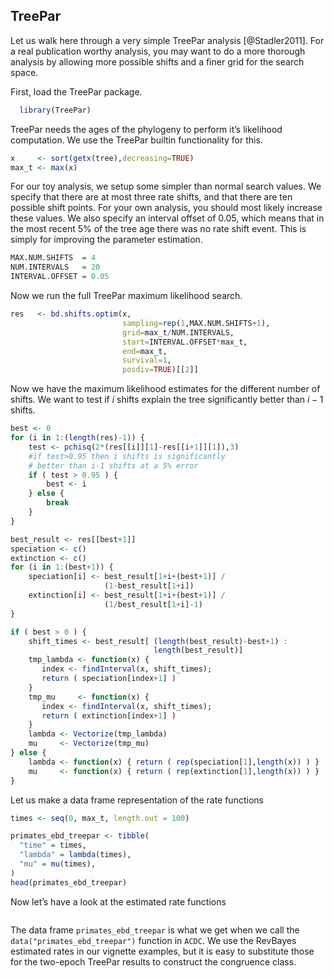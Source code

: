 ## TreePar {#treepar}

Let us walk here through a very simple TreePar analysis [@Stadler2011].
For a real publication worthy analysis, you may want to do a more thorough analysis by allowing more possible shifts and a finer grid for the search space.

First, load the TreePar package.
```r
  library(TreePar)
```
  
  TreePar needs the ages of the phylogeny to perform it's likelihood computation.
We use the TreePar builtin functionality for this.
```r
x     <- sort(getx(tree),decreasing=TRUE)
max_t <- max(x)
```
For our toy analysis, we setup some simpler than normal search values.
We specify that there are at most three rate shifts, and that there are ten possible shift points.
For your own analysis, you should most likely increase these values.
We also specify an interval offset of 0.05, which means that in the most recent 5% of the tree age there was no rate shift event.
This is simply for improving the parameter estimation.
```r
MAX.NUM.SHIFTS  = 4
NUM.INTERVALS   = 20
INTERVAL.OFFSET = 0.05
```
Now we run the full TreePar maximum likelihood search.
```r
res   <- bd.shifts.optim(x,
                         sampling=rep(1,MAX.NUM.SHIFTS+1),
                         grid=max_t/NUM.INTERVALS,
                         start=INTERVAL.OFFSET*max_t,
                         end=max_t,
                         survival=1,
                         posdiv=TRUE)[[2]]
```
Now we have the maximum likelihood estimates for the different number of shifts.
We want to test if $i$ shifts explain the tree significantly better than $i-1$ shifts.
```r
best <- 0
for (i in 1:(length(res)-1)) {
    test <- pchisq(2*(res[[i]][1]-res[[i+1]][1]),3)
    #if test>0.95 then i shifts is significantly
    # better than i-1 shifts at a 5% error
    if ( test > 0.95 ) {
        best <- i
    } else {
        break
    }
}
```

```r
best_result <- res[[best+1]]
speciation <- c()
extinction <- c()
for (i in 1:(best+1)) {
    speciation[i] <- best_result[1+i+(best+1)] /
                     (1-best_result[1+i])
    extinction[i] <- best_result[1+i+(best+1)] /
                     (1/best_result[1+i]-1)
}

if ( best > 0 ) {
    shift_times <- best_result[ (length(best_result)-best+1) :
                                length(best_result)]
    tmp_lambda <- function(x) {
       index <- findInterval(x, shift_times);
       return ( speciation[index+1] )
    }
    tmp_mu     <- function(x) {
       index <- findInterval(x, shift_times);
       return ( extinction[index+1] )
    }
    lambda <- Vectorize(tmp_lambda)
    mu     <- Vectorize(tmp_mu)
} else {
    lambda <- function(x) { return ( rep(speciation[1],length(x)) ) }
    mu     <- function(x) { return ( rep(extinction[1],length(x)) ) }
}
```

Let us make a data frame representation of the rate functions
```r
times <- seq(0, max_t, length.out = 100)

primates_ebd_treepar <- tibble(
  "time" = times,
  "lambda" = lambda(times),
  "mu" = mu(times),
)
head(primates_ebd_treepar)
```

Now let's have a look at the estimated rate functions
```r

```

The data frame `primates_ebd_treepar` is what we get when we call the `data("primates_ebd_treepar")` function in `ACDC`. We use the RevBayes estimated rates in our vignette examples, but it is easy to substitute those for the two-epoch TreePar results to construct the congruence class.

